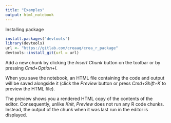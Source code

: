 ```yaml
---
title: "Examples"
output: html_notebook
---
```


Installing package

```r
install.packages('devtools')
library(devtools)
url <- "https://gitlab.com/creaaq/crea_r_package"
devtools::install_git(url = url)
```

Add a new chunk by clicking the *Insert Chunk* button on the toolbar or by pressing *Cmd+Option+I*.

When you save the notebook, an HTML file containing the code and output will be saved alongside it (click the *Preview* button or press *Cmd+Shift+K* to preview the HTML file). 

The preview shows you a rendered HTML copy of the contents of the editor. Consequently, unlike *Knit*, *Preview* does not run any R code chunks. Instead, the output of the chunk when it was last run in the editor is displayed.

